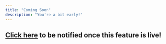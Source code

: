 ```yaml
---
title: "Coming Soon"
description: "You're a bit early!"
---
```


## [<u>Click here</u>](https://tally.so/r/3Exrdl?integration_category=marketingautomation) to be notified once this feature is live!
